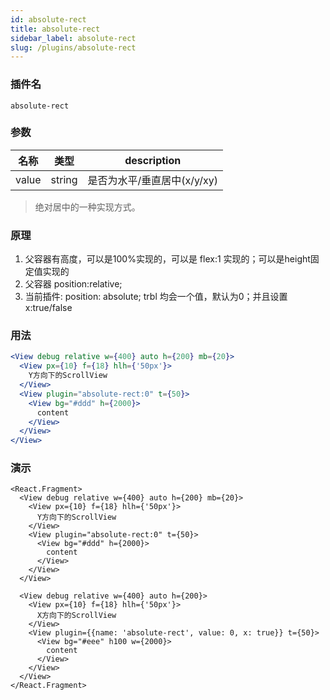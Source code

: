 ```yaml
---
id: absolute-rect
title: absolute-rect
sidebar_label: absolute-rect
slug: /plugins/absolute-rect
---
```


### 插件名

```config
absolute-rect
```

### 参数

| 名称  | 类型   | description                 |
| ----- | ------ | --------------------------- |
| value | string | 是否为水平/垂直居中(x/y/xy) |

> 绝对居中的一种实现方式。

### 原理
1. 父容器有高度，可以是100%实现的，可以是 flex:1 实现的；可以是height固定值实现的
2. 父容器 position:relative;
3. 当前插件: position: absolute; trbl 均会一个值，默认为0；并且设置 x:true/false

### 用法
```jsx
<View debug relative w={400} auto h={200} mb={20}>
  <View px={10} f={18} hlh={'50px'}>
    Y方向下的ScrollView
  </View>
  <View plugin="absolute-rect:0" t={50}>
    <View bg="#ddd" h={2000}>
      content
    </View>
  </View>
</View>
```

### 演示

```tsx live
<React.Fragment>
  <View debug relative w={400} auto h={200} mb={20}>
    <View px={10} f={18} hlh={'50px'}>
      Y方向下的ScrollView
    </View>
    <View plugin="absolute-rect:0" t={50}>
      <View bg="#ddd" h={2000}>
        content
      </View>
    </View>
  </View>

  <View debug relative w={400} auto h={200}>
    <View px={10} f={18} hlh={'50px'}>
      X方向下的ScrollView
    </View>
    <View plugin={{name: 'absolute-rect', value: 0, x: true}} t={50}>
      <View bg="#eee" h100 w={2000}>
        content
      </View>
    </View>
  </View>
</React.Fragment>
```